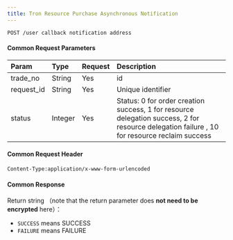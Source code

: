 ```yaml
---
title: Tron Resource Purchase Asynchronous Notification
---
```


`POST /user callback notification address`

#### Common Request Parameters

| Param            | Type   | Request | Description                                                         |
| :--------------- | :----- | :------- | :----------------------------------------------------------- |
| trade_no              | String | Yes       | id                                                       |
| request_id         | String | Yes       | Unique identifier                                                |
| status             | Integer | Yes       | Status: 0 for order creation success, 1 for resource delegation success, 2 for resource delegation failure  , 10 for resource reclaim success                                                 |

#### Common Request Header
`Content-Type:application/x-www-form-urlencoded`

#### Common Response

Return string （note that the return parameter does **not need to be encrypted** here）：
* `SUCCESS` means SUCCESS
* `FAILURE` means FAILURE